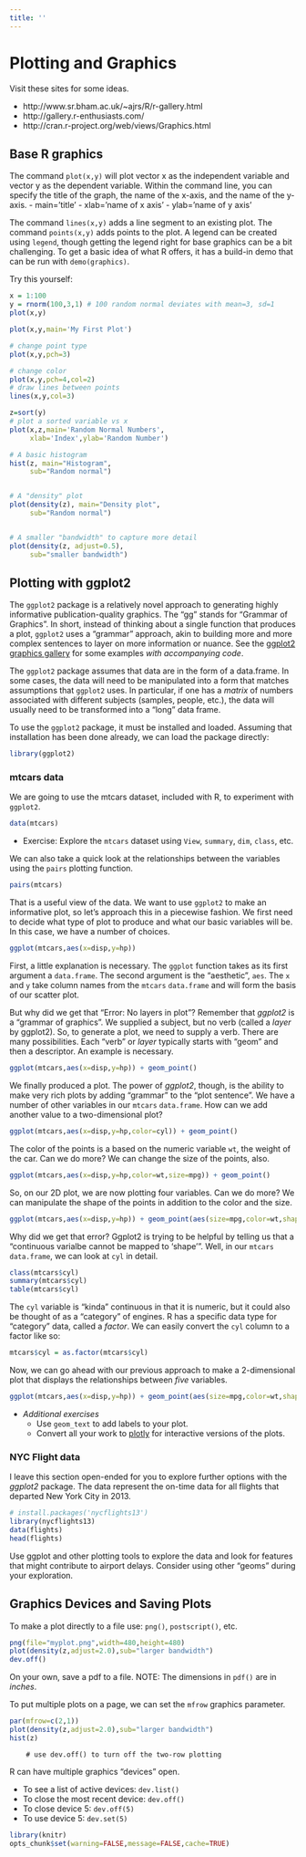 ```yaml
---
title: ''
---
```

# Plotting and Graphics

Visit these sites for some ideas.

-  http://www.sr.bham.ac.uk/~ajrs/R/r-gallery.html
-  http://gallery.r-enthusiasts.com/
-  http://cran.r-project.org/web/views/Graphics.html



## Base R graphics

The command `plot(x,y)` will plot vector x as the independent
variable and vector y as the dependent variable. Within the command
line, you can specify the title of the graph, the name of the x-axis,
and the name of the y-axis. 
    -   main=’title’
    -   xlab=’name of x axis’
    -   ylab=’name of y axis’

The command `lines(x,y)` adds a line segment to an existing plot. The
command `points(x,y)` adds points to the plot. A legend can be created
using `legend`, though getting the legend right for base graphics can
be a bit challenging. To get a basic idea of what R offers, it has a
build-in demo that can be run with `demo(graphics)`.

Try this yourself:

```r
x = 1:100
y = rnorm(100,3,1) # 100 random normal deviates with mean=3, sd=1
plot(x,y)
```

```r
plot(x,y,main='My First Plot')
```


```r
# change point type
plot(x,y,pch=3)
```


```r
# change color
plot(x,y,pch=4,col=2)
# draw lines between points
lines(x,y,col=3)
```

```r
z=sort(y)
# plot a sorted variable vs x
plot(x,z,main='Random Normal Numbers',
     xlab='Index',ylab='Random Number')
```

```r
# A basic histogram
hist(z, main="Histogram",
     sub="Random normal")


# A "density" plot
plot(density(z), main="Density plot",
     sub="Random normal")


# A smaller "bandwidth" to capture more detail
plot(density(z, adjust=0.5),
     sub="smaller bandwidth")
```



## Plotting with ggplot2

The `ggplot2` package is a relatively novel approach to generating highly informative publication-quality graphics. The "gg" stands for "Grammar of Graphics". In short, instead of thinking about a single function that produces a plot, `ggplot2` uses a "grammar" approach, akin to building more and more complex sentences to layer on more information or nuance. See the [ggplot2 graphics gallery](http://www.r-graph-gallery.com/portfolio/ggplot2-package/) for some examples _with accompanying code_.

The `ggplot2` package assumes that data are in the form of a data.frame. In some cases, the data will need to be manipulated into a form that matches assumptions that `ggplot2` uses.  In particular, if one has a *matrix* of numbers associated with different subjects (samples, people, etc.), the data will usually need to be transformed into a "long" data frame. 

To use the `ggplot2` package, it must be installed and loaded. Assuming that installation has been done already, we can load the package directly:

```r
library(ggplot2)
```

### mtcars data

We are going to use the mtcars dataset, included with R, to experiment with `ggplot2`.  

```r
data(mtcars)
```

- Exercise: Explore the `mtcars` dataset using `View`, `summary`, `dim`, `class`, etc.

We can also take a quick look at the relationships between the variables using the `pairs` plotting function.

```r
pairs(mtcars)
```

That is a useful view of the data. We want to use `ggplot2` to make an
informative plot, so let's approach this in a piecewise fashion.  We
first need to decide what type of plot to produce and what our basic
variables will be.  In this case, we have a number of choices.

```r
ggplot(mtcars,aes(x=disp,y=hp))
```

First, a little explanation is necessary.  The `ggplot` function takes
as its first argument a `data.frame`.  The second argument is the
"aesthetic", `aes`.  The `x` and `y` take column names from the
`mtcars` `data.frame` and will form the basis of our scatter plot.

But why did we get that "Error: No layers in plot"? Remember that
*ggplot2* is a "grammar of graphics". We supplied a subject, but no
verb (called a *layer* by ggplot2). So, to generate a plot, we need to
supply a verb.  There are many possibilities. Each "verb" or *layer*
typically starts with "geom" and then a descriptor. An example is
necessary.

```r
ggplot(mtcars,aes(x=disp,y=hp)) + geom_point()
```

We finally produced a plot. The power of *ggplot2*, though, is the
ability to make very rich plots by adding "grammar" to the "plot
sentence". We have a number of other variables in our `mtcars`
`data.frame`. How can we add another value to a two-dimensional plot?

```r
ggplot(mtcars,aes(x=disp,y=hp,color=cyl)) + geom_point()
```

The color of the points is a based on the numeric variable `wt`, the weight of the car. Can we do more? We can change the size of the points, also.

```r
ggplot(mtcars,aes(x=disp,y=hp,color=wt,size=mpg)) + geom_point()
```

So, on our 2D plot, we are now plotting four variables.  Can we do
more? We can manipulate the shape of the points in addition to the
color and the size.

```r
ggplot(mtcars,aes(x=disp,y=hp)) + geom_point(aes(size=mpg,color=wt,shape=cyl))
```

Why did we get that error? Ggplot2 is trying to be helpful by telling
us that a "continuous varialbe cannot be mapped to 'shape'". Well, in
our `mtcars` `data.frame`, we can look at `cyl` in detail.

```r
class(mtcars$cyl)
summary(mtcars$cyl)
table(mtcars$cyl)
```

The `cyl` variable is "kinda" continuous in that it is numeric, but it
could also be thought of as a "category" of engines. R has a specific
data type for "category" data, called a *factor*. We can easily
convert the `cyl` column to a factor like so:

```r
mtcars$cyl = as.factor(mtcars$cyl)
```

Now, we can go ahead with our previous approach to make a
2-dimensional plot that displays the relationships between *five*
variables.

```r
ggplot(mtcars,aes(x=disp,y=hp)) + geom_point(aes(size=mpg,color=wt,shape=cyl))
```

- *Additional exercises*
    - Use `geom_text` to add labels to your plot.
    - Convert all your work to [plotly](https://plot.ly/ggplot2/) for interactive versions of the plots.


### NYC Flight data

I leave this section open-ended for you to explore further options
with the *ggplot2* package.  The data represent the on-time data for
all flights that departed New York City in 2013.

```r
# install.packages('nycflights13')
library(nycflights13)
data(flights)
head(flights)
```

Use ggplot and other plotting tools to explore the data and look for
features that might contribute to airport delays. Consider using other
"geoms" during your exploration.


## Graphics Devices and Saving Plots

To make a plot directly to a file use: `png()`, `postscript()`,
    etc.


```r
png(file="myplot.png",width=480,height=480)
plot(density(z,adjust=2.0),sub="larger bandwidth")
dev.off()
```

On your own, save a pdf to a file. NOTE: The dimensions in `pdf()` are in *inches*.

To put multiple plots on a page, we can set the `mfrow` graphics
parameter.

```r
par(mfrow=c(2,1))
plot(density(z,adjust=2.0),sub="larger bandwidth")
hist(z)
```

        # use dev.off() to turn off the two-row plotting
R can have multiple graphics “devices” open.

-   To see a list of active devices: `dev.list()`
-   To close the most recent device: `dev.off()`
-   To close device 5: `dev.off(5)`
-   To use device 5: `dev.set(5)`


```r
library(knitr)
opts_chunk$set(warning=FALSE,message=FALSE,cache=TRUE)
```
